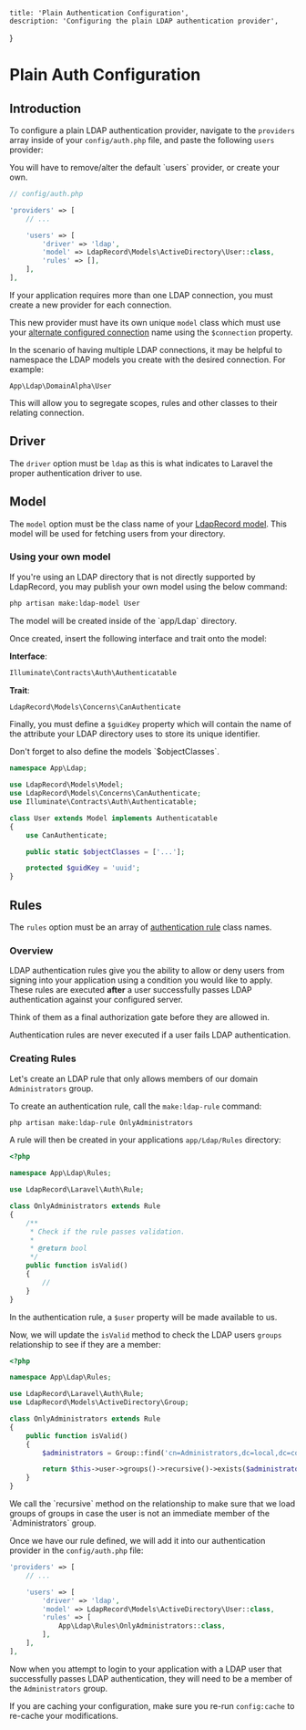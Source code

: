     title: 'Plain Authentication Configuration',
    description: 'Configuring the plain LDAP authentication provider',
}

# Plain Auth Configuration

## Introduction

To configure a plain LDAP authentication provider, navigate to the `providers` array
inside of your `config/auth.php` file, and paste the following `users` provider:

<Note>
You will have to remove/alter the default `users` provider, or create your own.
</Note>

```php
// config/auth.php

'providers' => [
    // ...

    'users' => [
        'driver' => 'ldap',
        'model' => LdapRecord\Models\ActiveDirectory\User::class,
        'rules' => [],
    ],
],
```

<Important>
If your application requires more than one LDAP connection, you
must create a new provider for each connection.

This new provider must have its own unique `model` class which must use your
[alternate configured connection](/docs/core/v2/models#connections) name
using the `$connection` property.
</Important>

In the scenario of having multiple LDAP connections, it may be helpful to namespace the LDAP models
you create with the desired connection. For example:

```text
App\Ldap\DomainAlpha\User
```

This will allow you to segregate scopes, rules and other classes to their relating connection.

## Driver

The `driver` option must be `ldap` as this is what indicates to Laravel the proper authentication driver to use.

## Model

The `model` option must be the class name of your [LdapRecord model](/docs/core/v2/models). This model will be used
for fetching users from your directory.

### Using your own model

If you're using an LDAP directory that is not directly supported by
LdapRecord, you may publish your own model using the below command:

```bash
php artisan make:ldap-model User
```

<Note>
The model will be created inside of the `app/Ldap` directory.
</Note>

Once created, insert the following interface and trait onto the model:

**Interface**:

```php
Illuminate\Contracts\Auth\Authenticatable
```

**Trait**:

```php
LdapRecord\Models\Concerns\CanAuthenticate
```

Finally, you must define a `$guidKey` property which will contain the name of
the attribute your LDAP directory uses to store its unique identifier.

<Important>
Don't forget to also define the models `$objectClasses`.
</Important>

```php
namespace App\Ldap;

use LdapRecord\Models\Model;
use LdapRecord\Models\Concerns\CanAuthenticate;
use Illuminate\Contracts\Auth\Authenticatable;

class User extends Model implements Authenticatable
{
    use CanAuthenticate;

    public static $objectClasses = ['...'];

    protected $guidKey = 'uuid';
}
```

## Rules

The `rules` option must be an array of [authentication rule](#rules) class names.

### Overview

LDAP authentication rules give you the ability to allow or deny users from signing into your
application using a condition you would like to apply. These rules are executed **after**
a user successfully passes LDAP authentication against your configured server.

Think of them as a final authorization gate before they are allowed in.

<Note>
Authentication rules are never executed if a user fails LDAP authentication.
</Note>

### Creating Rules

Let's create an LDAP rule that only allows members of our domain `Administrators` group.

To create an authentication rule, call the `make:ldap-rule` command:

```bash
php artisan make:ldap-rule OnlyAdministrators
```

A rule will then be created in your applications `app/Ldap/Rules` directory:

```php
<?php

namespace App\Ldap\Rules;

use LdapRecord\Laravel\Auth\Rule;

class OnlyAdministrators extends Rule
{
    /**
     * Check if the rule passes validation.
     *
     * @return bool
     */
    public function isValid()
    {
        //
    }
}
```

In the authentication rule, a `$user` property will be made available to us.

Now, we will update the `isValid` method to check the LDAP users `groups` relationship to see if they are a member:

```php
<?php

namespace App\Ldap\Rules;

use LdapRecord\Laravel\Auth\Rule;
use LdapRecord\Models\ActiveDirectory\Group;

class OnlyAdministrators extends Rule
{
    public function isValid()
    {
        $administrators = Group::find('cn=Administrators,dc=local,dc=com');

        return $this->user->groups()->recursive()->exists($administrators);
    }
}
```

<Note>
We call the `recursive` method on the relationship to make sure that we load groups of
groups in case the user is not an immediate member of the `Administrators` group.
</Note>

Once we have our rule defined, we will add it into our authentication provider in the `config/auth.php` file:

```php
'providers' => [
    // ...

    'users' => [
        'driver' => 'ldap',
        'model' => LdapRecord\Models\ActiveDirectory\User::class,
        'rules' => [
            App\Ldap\Rules\OnlyAdministrators::class,
        ],
    ],
],
```

Now when you attempt to login to your application with a LDAP user that successfully passes
LDAP authentication, they will need to be a member of the `Administrators` group.

If you are caching your configuration, make sure you re-run `config:cache` to re-cache your modifications.
